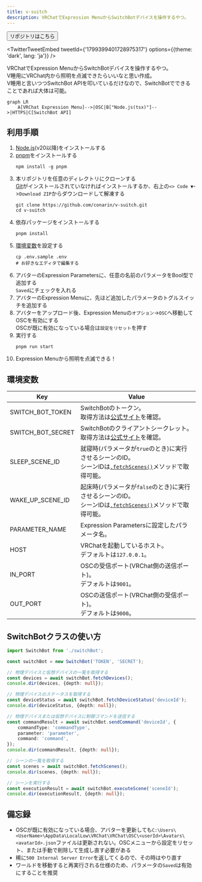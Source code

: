 ```yaml
---
title: v-suitch
description: VRChatでExpression MenuからSwitchBotデバイスを操作するやつ。
---
```


<Button to='https://redirect.conarin.com/github/v-suitch' style='success'>リポジトリはこちら</Button>

<TwitterTweetEmbed
    tweetId={'1799399401728975317'}
    options={{theme: 'dark', lang: 'ja'}}
/>
<br/>

VRChatでExpression MenuからSwitchBotデバイスを操作するやつ。  
V睡用にVRChat内から照明を点滅できたらいいなと思い作成。  
V睡用と言いつつSwitchBot APIを叩いているだけなので、SwitchBotでできることであれば大体は可能。

```mermaid
graph LR
    A[VRChat Expression Menu]-->|OSC|B["Node.js(tsx)"]-->|HTTPS|C[SwitchBot API]
```

## 利用手順
1. [Node.js](https://nodejs.org)(v20以降)をインストールする
2. [pnpm](https://pnpm.io/ja)をインストールする
    ```
    npm install -g pnpm
    ```
3. 本リポジトリを任意のディレクトリにクローンする  
    [Git](https://www.git-scm.com/downloads)がインストールされていなければインストールするか、右上の`<> Code ▼`->`Download ZIP`からダウンロードして解凍する
    ```
    git clone https://github.com/conarin/v-suitch.git
    cd v-suitch
   ```
4. 依存パッケージをインストールする
    ```
    pnpm install
   ```
5. [環境変数](#環境変数)を設定する
    ```
    cp .env.sample .env
    # お好きなエディタで編集する
   ```
6. アバターのExpression Parametersに、任意の名前のパラメータをBool型で追加する  
    `Saved`にチェックを入れる
7. アバターのExpression Menuに、先ほど追加したパラメータのトグルスイッチを追加する
8. アバターをアップロード後、Expression Menuの`オプション`->`OSC`へ移動してOSCを有効にする  
    OSCが既に有効になっている場合は`設定をリセット`を押す
9. 実行する
   ```
   pnpm run start
   ```
10. Expression Menuから照明を点滅できる！

## 環境変数
| Key               | Value                                                                                                                                                                                        |
|-------------------|----------------------------------------------------------------------------------------------------------------------------------------------------------------------------------------------|
| SWITCH_BOT_TOKEN  | SwitchBotのトークン。<br/>取得方法は[公式サイト](https://support.switch-bot.com/hc/ja/articles/12822710195351-%E3%83%88%E3%83%BC%E3%82%AF%E3%83%B3%E3%81%AE%E5%8F%96%E5%BE%97%E6%96%B9%E6%B3%95)を確認。         |
| SWITCH_BOT_SECRET | SwitchBotのクライアントシークレット。<br/>取得方法は[公式サイト](https://support.switch-bot.com/hc/ja/articles/12822710195351-%E3%83%88%E3%83%BC%E3%82%AF%E3%83%B3%E3%81%AE%E5%8F%96%E5%BE%97%E6%96%B9%E6%B3%95)を確認。 |
| SLEEP_SCENE_ID    | 就寝時(パラメータが`true`のとき)に実行させるシーンのID。<br/>シーンIDは[`.fetchScenes()`](#switchbotクラスの使い方)メソッドで取得可能。                                                                                                  |
| WAKE_UP_SCENE_ID  | 起床時(パラメータが`false`のとき)に実行させるシーンのID。<br/>シーンIDは[`.fetchScenes()`](#switchbotクラスの使い方)メソッドで取得可能。                                                                                                 |
| PARAMETER_NAME    | Expression Parametersに設定したパラメータ名。                                                                                                                                                            |
| HOST              | VRChatを起動しているホスト。<br/>デフォルトは`127.0.0.1`。                                                                                                                                                     |
| IN_PORT           | OSCの受信ポート(VRChat側の送信ポート)。<br/>デフォルトは`9001`。                                                                                                                                                  |
| OUT_PORT          | OSCの送信ポート(VRChat側の受信ポート)。<br/>デフォルトは`9000`。                                                                                                                                                  |

## SwitchBotクラスの使い方
```ts
import SwitchBot from './switchBot';

const switchBot = new SwitchBot('TOKEN', 'SECRET');

// 物理デバイスと仮想デバイスの一覧を取得する
const devices = await switchBot.fetchDevices();
console.dir(devices, {depth: null});

// 物理デバイスのステータスを取得する
const deviceStatus = await switchBot.fetchDeviceStatus('deviceId');
console.dir(deviceStatus, {depth: null});

// 物理デバイスまたは仮想デバイスに制御コマンドを送信する
const commandResult = await switchBot.sendCommand('deviceId', {
    commandType: 'commandType',
    parameter: 'parameter',
    command: 'command',
});
console.dir(commandResult, {depth: null});

// シーンの一覧を取得する
const scenes = await switchBot.fetchScenes();
console.dir(scenes, {depth: null});

// シーンを実行する
const executionResult = await switchBot.executeScene('sceneId');
console.dir(executionResult, {depth: null});
```

## 備忘録
 - OSCが既に有効になっている場合、アバターを更新しても`C:\Users\<UserName>\AppData\LocalLow\VRChat\VRChat\OSC\<userId>\Avatars\<avatarId>.json`ファイルは更新されない。OSCメニューから設定をリセット、または手動で削除して生成し直す必要がある
 - 稀に`500 Internal Server Error`を返してくるので、その時はやり直す
 - ワールドを移動すると再実行される仕様のため、パラメータの`Saved`は有効にすることを推奨